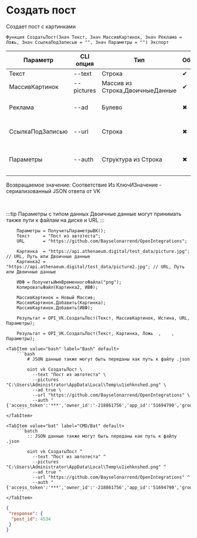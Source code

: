﻿---
sidebar_position: 1
---


# Создать пост
 Создает пост с картинками



`Функция СоздатьПост(Знач Текст, Знач МассивКартинок, Знач Реклама = Ложь, Знач СсылкаПодЗаписью = "", Знач Параметры = "") Экспорт`

  | Параметр | CLI опция | Тип | Обяз. | Назначение |
  |-|-|-|-|-|
  | Текст | --text | Строка | &#x2714; | Текст поста |
  | МассивКартинок | --pictures | Массив из Строка,ДвоичныеДанные | &#x2714; | Массив картинок |
  | Реклама | --ad | Булево | &#x2716; | Признак ""Это реклама"" |
  | СсылкаПодЗаписью | --url | Строка | &#x2716; | Ссылка (URL) под записью |
  | Параметры | --auth | Структура из Строка | &#x2716; | JSON авторизации или путь к .json |

  
  Возвращаемое значение:   Соответствие Из КлючИЗначение - сериализованный JSON ответа от VK

<br/>

:::tip
Параметры с типом данных Двоичные данные могут принимать также пути к файлам на диске и URL
:::
<br/>



```bsl title="Пример использования для 1С:Предприятие/OneScript"
    Параметры = ПолучитьПараметрыВК();
    Текст     = "Пост из автотеста";
    URL       = "https://github.com/Bayselonarrend/OpenIntegrations";

    Картинка  = "https://api.athenaeum.digital/test_data/picture.jpg";  // URL, Путь или Двоичные данные
    Картинка2 = "https://api.athenaeum.digital/test_data/picture2.jpg"; // URL, Путь или Двоичные данные

    ИВФ = ПолучитьИмяВременногоФайла("png");
    КопироватьФайл(Картинка2, ИВФ);

    МассивКартинок = Новый Массив;
    МассивКартинок.Добавить(Картинка);
    МассивКартинок.Добавить(ИВФ);

    Результат = OPI_VK.СоздатьПост(Текст, МассивКартинок, Истина, URL, Параметры);

    Результат = OPI_VK.СоздатьПост(Текст, Картинка, Ложь  ,    , Параметры);
```
    

 <Tabs>
  
    <TabItem value="bash" label="Bash" default>
        ```bash
            # JSON данные также могут быть переданы как путь к файлу .json
            
            oint vk СоздатьПост \
              --text "Пост из автотеста" \
              --pictures "C:\Users\Administrator\AppData\Local\Temp\u1iehknshed.png" \
              --ad true \
              --url "https://github.com/Bayselonarrend/OpenIntegrations" \
              --auth "{'access_token':'***','owner_id':'-218861756','app_id':'51694790','group_id':'218861756'}"
        ```
    </TabItem>
  
    <TabItem value="bat" label="CMD/Bat" default>
        ```batch
            :: JSON данные также могут быть переданы как путь к файлу .json
            
            oint vk СоздатьПост ^
              --text "Пост из автотеста" ^
              --pictures "C:\Users\Administrator\AppData\Local\Temp\u1iehknshed.png" ^
              --ad true ^
              --url "https://github.com/Bayselonarrend/OpenIntegrations" ^
              --auth "{'access_token':'***','owner_id':'-218861756','app_id':'51694790','group_id':'218861756'}"
        ```
    </TabItem>
</Tabs>


```json title="Результат"
{
 "response": {
  "post_id": 4534
 }
}
```
